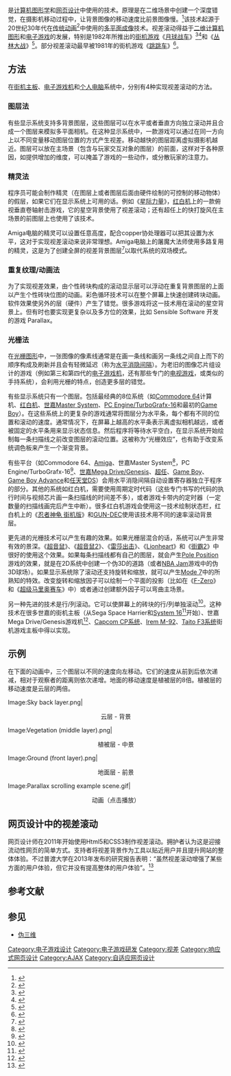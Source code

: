 {{NoteTA
| G1 = IT
| G2 = Games
}}

{{地区用词|cn=视差滚动|tw=視差捲動}}是[[计算机图形学|计算机图形学]]和[[网页设计|网页设计]]中使用的技术。原理是在二维场景中创建一个深度错觉，在摄影机移动过程中，让背景图像的移动速度比前景图像慢。<ref>{{cite news|title=Cap. O'Rourke to the rescue|url=https://news.google.com/newspapers?id=drgTAAAAIBAJ&sjid=S5ADAAAAIBAJ&pg=3478,303305&dq=parallax+scrolling|date=1988-09-01|publisher=New Straits Times Malaysia|accessdate=2009-07-06|archive-date=2019-07-01|archive-url=https://web.archive.org/web/20190701194930/https://news.google.com/newspapers?id=drgTAAAAIBAJ&sjid=S5ADAAAAIBAJ&pg=3478,303305&dq=parallax+scrolling|dead-url=no}}</ref>该技术起源于20世纪30年代在[[传统动画|传统动画]]<ref name="art">{{cite web|title=The Art of Parallax Scrolling|url=http://mos.futurenet.com/pdf/net/NET165_tut_flash.pdf|first=Wyatt|last=Paul|date=August 2007|accessdate=2009-07-06|deadurl=yes|archiveurl=https://web.archive.org/web/20091007223458/http://mos.futurenet.com/pdf/net/NET165_tut_flash.pdf|archivedate=2009-10-07}}</ref>中使用的[[多平面成像|多平面成像]]技术。视差滚动得益于[[二维计算机图形|二维计算机图形]]和[[电子游戏|电子游戏]]的发展，特别是1982年所推出的[[街机游戏|街机游戏]]《[[月球战车_(游戏)|月球战车]]》<ref>{{cite web|title=Chronology of the History of Video Games: Golden Age|url=http://www.thocp.net/software/games/golden_age.htm|first=Ted|last=Stahl|date=2006-07-26|accessdate=2009-07-06|archive-date=2013-07-07|archive-url=https://www.webcitation.org/6HvpVjzbl?url=http://www.thocp.net/software/games/golden_age.htm|dead-url=no}}</ref><ref>{{cite web|url=http://www.gamesradar.com/f/gamings-most-important-evolutions/a-20101008102331322035/p-3|title=Gaming's Most Important Evolutions|page=3|publisher=[[GamesRadar|GamesRadar]]|date=October 8, 2010|accessdate=2011-04-27|archive-date=2012-03-19|archive-url=https://web.archive.org/web/20120319153722/http://www.gamesradar.com/gamings-most-important-evolutions/?page=3|dead-url=no}}</ref>和《[[丛林大战_(游戏)|丛林大战]]》<ref>{{cite web|title=Jungle Hunt Was a Terrible Waste of Quarters|url=http://retrovolve.com/jungle-hunt-was-a-terrible-waste-of-quarters/|access-date=2017-03-27|archive-date=2019-03-28|archive-url=https://web.archive.org/web/20190328211758/http://retrovolve.com/jungle-hunt-was-a-terrible-waste-of-quarters/|dead-url=no}}</ref>。部分视差滚动最早被1981年的街机游戏《[[跳跳车_(游戏)|跳跳车]]》<ref name="purcaru">{{Cite web |url=https://books.google.com/books?id=lB4PAwAAQBAJ&pg=PA181 |title=存档副本 |access-date=2017-03-27 |archive-date=2021-04-30 |archive-url=https://web.archive.org/web/20210430132633/https://books.google.com/books?id=lB4PAwAAQBAJ&pg=PA181 |dead-url=no }}</ref>。

== 方法 ==

在[[街机主板|街机主板]]、[[电子游戏机|电子游戏机]]和[[个人电脑|个人电脑]]系统中，分别有4种实现视差滚动的方法。

=== 图层法 ===

{{multiple image
| align = right
| direction = vertical
| header = 图层法演示
| width = 500
| image1 = The Whispered World parallax scrolling sample 1.jpg
| alt1 =
| caption1 = <div style="text-align: center;">''[[风语世界|风语世界]]''中使用视差滚动图层的侧视图</div>
| image2 = TWW parallax scrolling sample 2.jpg
| alt2 =
| caption2 = <div style="text-align: center;">上图的正视图</div>
}}

有些显示系统支持多背景图层，这些图层可以在水平或者垂直方向独立滚动并且合成一个图层来模拟多平面相机。在这种显示系统中，一款游戏可以通过在同一方向上以不同变量移动图层位置的方式产生视差。移动越快的图层距离虚拟摄影机越近。图层可以放在主场景（包含与玩家交互对象的图层）的前面，这样对于各种原因，如提供增加的维度，可以掩盖了游戏的一些动作，或分散玩家的注意力。

=== 精灵法 ===

程序员可能会制作精灵（在图层上或者图层后面由硬件绘制的可控制的移动物体）的假层，如果它们在显示系统上可用的话。例如《[[星际力量|星际力量]]》，[[红白机|红白机]]上的一款俯视垂直卷轴射击游戏，它的星空背景使用了视差滚动；还有超任上的快打旋风在主场景的前图层上也使用了该技术。

Amiga电脑的精灵可以设置任意高度，配合copper协处理器可以把其设置为水平，这对于实现视差滚动来说非常理想。Amiga电脑上的屠魔大法师使用多路复用的精灵，这是为了创建全屏的视差背景图层<ref>{{Cite web |url=http://www.codetapper.com/amiga/sprite-tricks/risky-woods/ |title=存档副本 |access-date=2017-03-27 |archive-date=2015-02-19 |archive-url=https://web.archive.org/web/20150219002353/http://www.codetapper.com/amiga/sprite-tricks/risky-woods/ |dead-url=no }}</ref>以取代系统的双场模式。

=== 重复纹理/动画法 ===

为了实现视差效果，由个性砖块构成的滚动显示层可以浮动在重复背景图层的上面以产生个性砖块位图的动画。彩色循环技术可以在整个屏幕上快速创建砖块动画。软件效果使另外的层（硬件）产生了错觉。很多游戏将这一技术用在滚动的星空背景上。但有时也要实现更复杂以及多方位的效果，比如 Sensible Software 开发的游戏 Parallax。

=== 光栅法 ===

在[[光栅图形|光栅图形]]中，一张图像的像素线通常是在画一条线和画另一条线之间自上而下的顺序构成及刷新并且会有轻微延迟（称为[[水平消隐间隔|水平消隐间隔]]）。为老旧的图像芯片组设计的游戏（例如第三和第四代的[[电子游戏机|电子游戏机]]，还有那些专门的[[电视游戏|电视游戏]]，或类似的手持系统），会利用光栅的特点，创造更多层的错觉。

有些显示系统只有一个图层。包括最经典的8位系统（如[[Commodore_64|Commodore 64]]计算机、[[红白机|红白机]]、[[世嘉Master_System|世嘉Master System]]、[[PC_Engine|PC Engine/TurboGrafx-16]]和最初的[[Game_Boy|Game Boy]]）。在这些系统上的更复杂的游戏通常将图层分为水平条，每个都有不同的位置和滚动的速度。通常情况下，在屏幕上越高的水平条表示离虚拟相机越远，或者被固定的水平条用来显示状态信息。然后程序将等待水平空白，在显示系统开始绘制每一条扫描线之前改变图层的滚动位置。这被称为“光栅效应”，也有助于改变系统调色板来产生一个渐变背景。

有些平台（如Commodore 64、[[Amiga|Amiga]]、世嘉Master System<ref>{{Cite web |url=http://www.smspower.org/uploads/Development/richard.txt |title=存档副本 |access-date=2017-03-27 |archive-date=2019-06-24 |archive-url=https://web.archive.org/web/20190624130810/http://www.smspower.org/uploads/Development/richard.txt |dead-url=no }}</ref>，PC Engine/TurboGrafx-16<ref>{{cite web |url=http://cgfm2.emuviews.com/txt/pcetech.txt |title=存档副本 |accessdate=2014-03-18 |deadurl=yes |archiveurl=https://web.archive.org/web/20140318183739/http://cgfm2.emuviews.com/txt/pcetech.txt |archivedate=2014-03-18 }}</ref>、[[世嘉Mega_Drive|世嘉Mega Drive/Genesis]]、[[超任|超任]]、[[Game_Boy|Game Boy]]、[[Game_Boy_Advance|Game Boy Advance]]和[[任天堂DS|任天堂DS]]）会用水平消隐间隔自动设置寄存器独立于程序的部分。其他的系统如红白机，需要使用周期定时代码（这些专门书写的代码的执行时间与视频芯片画一条扫描线的时间差不多），或者游戏卡带内的定时器（一定数量的扫描线画完后产生中断）。很多红白机游戏会使用这一技术绘制状态栏，红白机上的《[[忍者神龟_街机版|忍者神龟 街机版]]》和[[GUN-DEC|GUN-DEC]]使用该技术用不同的速率滚动背景层。

更先进的光栅技术可以产生有趣的效果。如果光栅层混合的话，系统可以产生非常有效的景深。《[[超音鼠|超音鼠]]》、《[[超音鼠2|超音鼠2]]》、《[[雷莎出击|雷莎出击]]》、《[[Lionheart|Lionheart]]》和《[[街霸2|街霸2]]》中很好的使用这个效果。如果每条扫描线都有自己的图层，就会产生[[Pole_Position|Pole Position]]游戏的效果，就是在2D系统中创建一个伪3D的道路（或者[[NBA_Jam|NBA Jam]]游戏中的伪3D球场）。如果显示系统除了滚动还支持旋转和缩放，就可以产生[[Mode_7|Mode 7]]中的所熟知的特效。改变旋转和缩放因子可以绘制一个平面的投影（比如在《[[F-Zero|F-Zero]]》和《[[超级马里奥赛车|超级马里奥赛车]]》中）或者通过创建额外因子可以弯曲主场景。

另一种先进的技术是行/列滚动。它可以使屏幕上的砖块的行/列单独滚动<ref>{{Cite web |url=http://mamedev.org/devwiki/index.php?title=Using_MAME%27s_tilemap_system |title=存档副本 |access-date=2014-01-02 |archive-date=2014-01-02 |archive-url=https://web.archive.org/web/20140102211938/http://mamedev.org/devwiki/index.php?title=Using_MAME%27s_tilemap_system |dead-url=no }}</ref>。这种技术在很多世嘉的街机主板（从Sega Space Harrier和[[世嘉System_16|System 16]]<ref>{{cite web |url=http://cgfm2.emuviews.com/txt/s16tech.txt |title=存档副本 |accessdate=2016-08-08 |deadurl=yes |archiveurl=https://web.archive.org/web/20160304034742/http://cgfm2.emuviews.com/txt/s16tech.txt |archivedate=2016-03-04 }}</ref>开始）、世嘉Mega Drive/Genesis游戏机<ref>{{Cite web |url=http://www.gamepilgrimage.com/content/sega-genesis-vs-super-nintendo |title=存档副本 |access-date=2017-03-27 |archive-date=2015-09-24 |archive-url=https://web.archive.org/web/20150924020645/http://www.gamepilgrimage.com/content/sega-genesis-vs-super-nintendo |dead-url=no }}</ref>、[[Capcom_CP系统|Capcom CP系统]]、[[Irem_M-92|Irem M-92]]、[[Taito_F3系统|Taito F3系统]]街机游戏主板中得以实现。

== 示例 ==

在下面的动画中，三个图层以不同的速度向左移动。它们的速度从前到后依次递减，相对于观察者的距离则依次递增。地面的移动速度是植被层的8倍。植被层的移动速度是云层的两倍。

<gallery>
Image:Sky back layer.png|<div style="text-align: center;">云层 - 背景</div>
Image:Vegetation (middle layer).png|<div style="text-align: center;">植被层 - 中景</div>
Image:Ground (front layer).png|<div style="text-align: center;">地面层 - 前景</div>
Image:Parallax scrolling example scene.gif|<div style="text-align: center;">动画（点击播放）</div>
</gallery>

== 网页设计中的视差滚动 ==

网页设计师在2011年开始使用Html5和CSS3制作视差滚动。拥护者认为这是迎接流动性网页的简单方式。支持者将视差背景作为工具以贴近用户并且提升网站的整体体验。不过普渡大学在2013年发布的研究报告表明：“虽然视差滚动增强了某些方面的用户体验，但它并没有提高整体的用户体验”。<ref>{{cite web|title=The Effects Of Parallax Scrolling On User Experience And Preference In Web Design|url=https://docs.lib.purdue.edu/cgttheses/27/|work=Purdue University|publisher=Purdue University|accessdate=17 April 2014|author=Dede M. Frederick|date=18 April 2013|archive-date=2014-04-16|archive-url=https://web.archive.org/web/20140416183434/http://docs.lib.purdue.edu/cgttheses/27/|dead-url=no}}</ref>

== 参考文献 ==
{{Reflist}}

== 参见 ==

* [[伪三维|伪三维]]

[[Category:电子游戏设计|Category:电子游戏设计]]
[[Category:电子游戏研发|Category:电子游戏研发]]
[[Category:视差|Category:视差]]
[[Category:响应式网页设计|Category:响应式网页设计]]
[[Category:AJAX|Category:AJAX]]
[[Category:自适应网页设计|Category:自适应网页设计]]